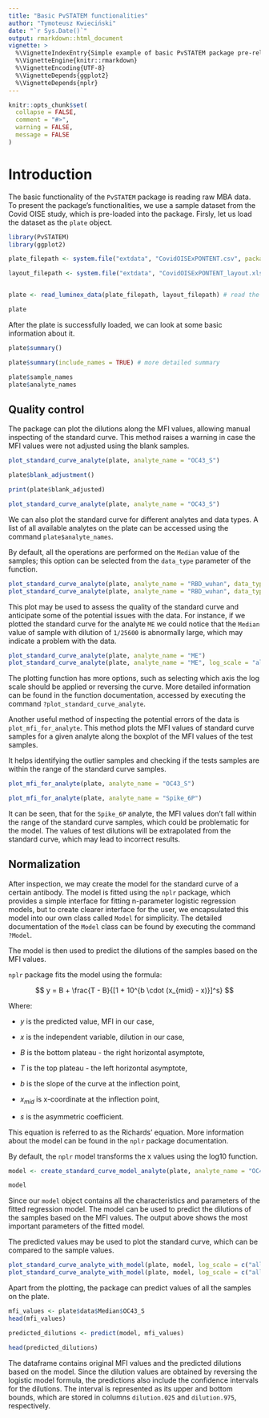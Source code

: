 ```yaml
---
title: "Basic PvSTATEM functionalities"
author: "Tymoteusz Kwieciński"
date: "`r Sys.Date()`"
output: rmarkdown::html_document
vignette: >
  %\VignetteIndexEntry{Simple example of basic PvSTATEM package pre-release version functionalities}
  %\VignetteEngine{knitr::rmarkdown}
  %\VignetteEncoding{UTF-8}
  %\VignetteDepends{ggplot2}
  %\VignetteDepends{nplr}
---
```


```r
knitr::opts_chunk$set(
  collapse = FALSE,
  comment = "#>",
  warning = FALSE,
  message = FALSE
)
```

# Introduction

The basic functionality of the `PvSTATEM` package is reading raw MBA data. To present the package's functionalities, we use a sample dataset from the Covid OISE study, which is pre-loaded into the package. Firsly, let us load the dataset as the `plate` object.

```r
library(PvSTATEM)
library(ggplot2)

plate_filepath <- system.file("extdata", "CovidOISExPONTENT.csv", package = "PvSTATEM", mustWork = TRUE) # get the filepath of the csv dataset

layout_filepath <- system.file("extdata", "CovidOISExPONTENT_layout.xlsx", package = "PvSTATEM", mustWork = TRUE)


plate <- read_luminex_data(plate_filepath, layout_filepath) # read the data

plate
```

After the plate is successfully loaded, we can look at some basic information about it.

```r
plate$summary()

plate$summary(include_names = TRUE) # more detailed summary

plate$sample_names
plate$analyte_names
```

## Quality control

The package can plot the dilutions along the MFI values, allowing manual inspecting of the standard curve. This method raises a warning in case the MFI values were not adjusted using the blank samples.

```r
plot_standard_curve_analyte(plate, analyte_name = "OC43_S")

plate$blank_adjustment()

print(plate$blank_adjusted)

plot_standard_curve_analyte(plate, analyte_name = "OC43_S")
```

We can also plot the standard curve for different analytes and data types. A list of all available analytes on the plate can be accessed using the command `plate$analyte_names`.

By default, all the operations are performed on the `Median` value of the samples; this option can be selected from the `data_type` parameter of the function.

```r
plot_standard_curve_analyte(plate, analyte_name = "RBD_wuhan", data_type = "Mean")
plot_standard_curve_analyte(plate, analyte_name = "RBD_wuhan", data_type = "Avg Net MFI")
```
This plot may be used to assess the quality of the standard curve and anticipate some of the potential issues with the data.
For instance, if we plotted the standard curve for the analyte `ME` we could notice that the `Median` value of sample with dilution of `1/25600` is abnormally large, which may indicate a problem with the data.


```r

plot_standard_curve_analyte(plate, analyte_name = "ME")
plot_standard_curve_analyte(plate, analyte_name = "ME", log_scale = "all")
```

The plotting function has more options, such as selecting which axis the log scale should be applied or reversing the curve. More detailed information can be found in the function documentation, accessed by executing the command `?plot_standard_curve_analyte`.

Another useful method of inspecting the potential errors of the data is `plot_mfi_for_analyte`. 
This method plots the MFI values of standard curve samples for a given analyte along the boxplot of the MFI values of the test samples.

It helps identifying the outlier samples and checking if the tests samples are within the range of the standard curve samples. 

```r
plot_mfi_for_analyte(plate, analyte_name = "OC43_S")

plot_mfi_for_analyte(plate, analyte_name = "Spike_6P")

```
It can be seen, that for the `Spike_6P` analyte, the MFI values don't fall within the range of the standard curve samples, which could be problematic for the model. The values of test dilutions will be extrapolated from the standard curve, which may lead to incorrect results.

## Normalization


After inspection, we may create the model for the standard curve of a certain antibody. 
The model is fitted using the `nplr` package, which provides a simple interface 
for fitting n-parameter logistic regression models, 
but to create clearer interface for the user, 
we encapsulated this model into our own class called `Model` for simplicity. 
The detailed documentation of the `Model` class can be found by executing the command `?Model`.

The model is then used to predict the dilutions of the samples based on the MFI values.

`nplr` package fits the model using the formula:

$$ y = B + \frac{T - B}{[1 + 10^{b \cdot (x_{mid} - x)}]^s} $$

Where:

-   $y$ is the predicted value, MFI in our case,

-   $x$ is the independent variable, dilution in our case,

-   $B$ is the bottom plateau - the right horizontal asymptote,

-   $T$ is the top plateau - the left horizontal asymptote,

-   $b$ is the slope of the curve at the inflection point,

-   $x_{mid}$ is x-coordinate at the inflection point,

-   $s$ is the asymmetric coefficient.

This equation is referred to as the Richards' equation. More information about the model can be found in the `nplr` package documentation.

By default, the `nplr` model transforms the x values using the log10 function.

```r
model <- create_standard_curve_model_analyte(plate, analyte_name = "OC43_S")

model
```

Since our `model` object contains all the characteristics and parameters of the fitted regression model. 
The model can be used to predict the dilutions of the samples based on the MFI values. 
The output above shows the most important parameters of the fitted model.

The predicted values may be used to plot the standard curve, which can be compared to the sample values.

```r

plot_standard_curve_analyte_with_model(plate, model, log_scale = c("all"))
plot_standard_curve_analyte_with_model(plate, model, log_scale = c("all"), plot_asymptote = FALSE)
```

Apart from the plotting, the package can predict values of all the samples on the plate.

```r
mfi_values <- plate$data$Median$OC43_S
head(mfi_values)

predicted_dilutions <- predict(model, mfi_values)

head(predicted_dilutions)

```
The dataframe contains original MFI values and the predicted dilutions based on the model.
Since the dilution values are obtained by reversing the logistic model formula, 
the predictions also include the confidence intervals for the dilutions.
The interval is represented as its upper and bottom bounds, which are stored in columns `dilution.025` and `dilution.975`, respectively.
